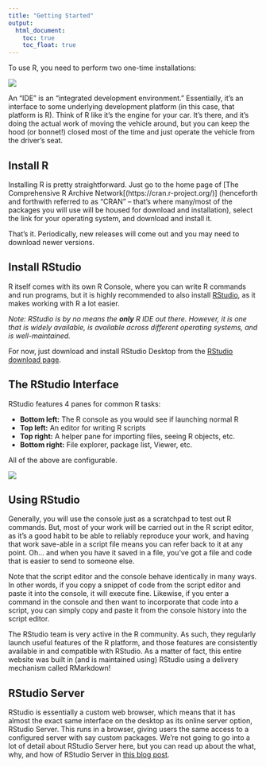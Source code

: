 ```yaml
---
title: "Getting Started"
output:
  html_document:
    toc: true
    toc_float: true
---
```


To use R, you need to perform two one-time installations:

<div align="center">![](images/installations.png)</div>

An "IDE" is an "integrated development environment." Essentially, it's an interface to some underlying development platform (in this case, that platform is R). Think of R like it's the engine for your car. It's there, and it's doing the actual work of moving the vehicle around, but you can keep the hood (or bonnet!) closed most of the time and just operate the vehicle from the driver's seat.

## Install R

Installing R is pretty straightforward. Just go to the home page of [The Comprehensive R Archive Network[(https://cran.r-project.org/)] (henceforth and forthwith referred to as "CRAN" -- that's where many/most of the packages you will use will be housed for download and installation), select the link for your operating system, and download and install it.

That's it. Periodically, new releases will come out and you may need to download newer versions.

## Install RStudio

R itself comes with its own R Console, where you can write R commands and run programs, but it is highly recommended to also install [RStudio](https://www.rstudio.com/home/), as it makes working with R a lot easier.

_Note: RStudio is by no means the **only** R IDE out there. However, it is one that is widely available, is available across different operating systems, and is well-maintained._

For now, just download and install RStudio Desktop from the [RStudio download page](https://www.rstudio.com/products/rstudio/download/). 

## The RStudio Interface

RStudio features 4 panes for common R tasks:

* **Bottom left:** The R console as you would see if launching normal R
* **Top left:** An editor for writing R scripts
* **Top right:** A helper pane for importing files, seeing R objects, etc.
* **Bottom right:** File explorer, package list, Viewer, etc.

All of the above are configurable.

![](images/rstudio.png)


## Using RStudio

Generally, you will use the console just as a scratchpad to test out R commands. But, most of your work will be carried out in the R script editor, as it's a good habit to be able to reliably reproduce your work, and having that work save-able in a script file means you can refer back to it at any point. Oh... and when you have it saved in a file, you've got a file and code that is easier to send to someone else.

Note that the script editor and the console behave identically in many ways. In other words, if you copy a snippet of code from the script editor and paste it into the console, it will execute fine. Likewise, if you enter a command in the console and then want to incorporate that code into a script, you can simply copy and paste it from the console history into the script editor.

The RStudio team is very active in the R community. As such, they regularly launch useful features of the R platform, and those features are consistently available in and compatible with RStudio. As a matter of fact, this entire website was built in (and is maintained using) RStudio using a delivery mechanism called RMarkdown!

## RStudio Server

RStudio is essentially a custom web browser, which means that it has almost the exact same interface on the desktop as its online server option, RStudio Server.  This runs in a browser, giving users the same access to a configured server with say custom packages. We're not going to go into a lot of detail about RStudio Server here, but you can read up about the what, why, and how of RStudio Server in [this blog post](http://code.markedmondson.me/setting-up-scheduled-R-scripts-for-an-analytics-team/).
